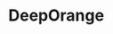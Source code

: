 
<Meta title="Colors/DeepOrange" />

# DeepOrange

<ColorPalette>
  <ColorItem title="50" subtitle="deepOrange[50]" colors={[deepOrange[50]]} />
  <ColorItem
    title="100"
    subtitle="deepOrange[100]"
    colors={[deepOrange[100]]}
  />
  <ColorItem
    title="200"
    subtitle="deepOrange[200]"
    colors={[deepOrange[200]]}
  />
  <ColorItem
    title="300"
    subtitle="deepOrange[300]"
    colors={[deepOrange[300]]}
  />
  <ColorItem
    title="400"
    subtitle="deepOrange[400]"
    colors={[deepOrange[400]]}
  />
  <ColorItem
    title="500"
    subtitle="deepOrange[500]"
    colors={[deepOrange[500]]}
  />
  <ColorItem
    title="600"
    subtitle="deepOrange[600]"
    colors={[deepOrange[600]]}
  />
  <ColorItem
    title="700"
    subtitle="deepOrange[700]"
    colors={[deepOrange[700]]}
  />
  <ColorItem
    title="800"
    subtitle="deepOrange[800]"
    colors={[deepOrange[800]]}
  />
  <ColorItem
    title="900"
    subtitle="deepOrange[900]"
    colors={[deepOrange[900]]}
  />
</ColorPalette>
